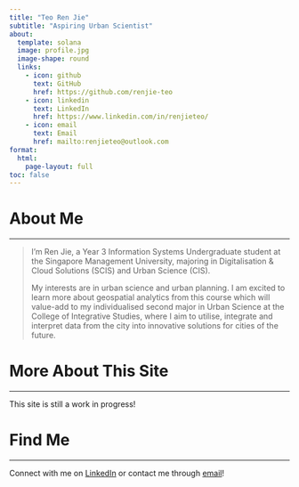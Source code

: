 ```yaml
---
title: "Teo Ren Jie"
subtitle: "Aspiring Urban Scientist"
about:
  template: solana
  image: profile.jpg
  image-shape: round
  links:
    - icon: github
      text: GitHub
      href: https://github.com/renjie-teo
    - icon: linkedin
      text: LinkedIn
      href: https://www.linkedin.com/in/renjieteo/
    - icon: email
      text: Email
      href: mailto:renjieteo@outlook.com
format:
  html:
    page-layout: full
toc: false
---
```


# About Me

------------------------------------------------------------------------

> I'm Ren Jie, a Year 3 Information Systems Undergraduate student at the Singapore Management University, majoring in Digitalisation & Cloud Solutions (SCIS) and Urban Science (CIS).
>
> My interests are in urban science and urban planning. I am excited to learn more about geospatial analytics from this course which will value-add to my individualised second major in Urban Science at the College of Integrative Studies, where I aim to utilise, integrate and interpret data from the city into innovative solutions for cities of the future.

# More About This Site

------------------------------------------------------------------------

::: callout-warning
This site is still a work in progress!
:::

# Find Me

------------------------------------------------------------------------

Connect with me on [LinkedIn](https://www.linkedin.com/in/renjieteo/) or contact me through [email](mailto:renjieteo@outlook.com)!
